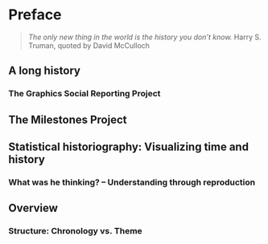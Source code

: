# Preface {-}

> *The only new thing in the world is the history you don't know.*
> Harry S. Truman, quoted by David McCulloch

## A long history {-}

### The Graphics Social Reporting Project {-}

## The Milestones Project {-}

## Statistical historiography: Visualizing time and history {-}

### What was he thinking? -- Understanding through reproduction {-}

## Overview {-}

### Structure: Chronology vs. Theme {-}

